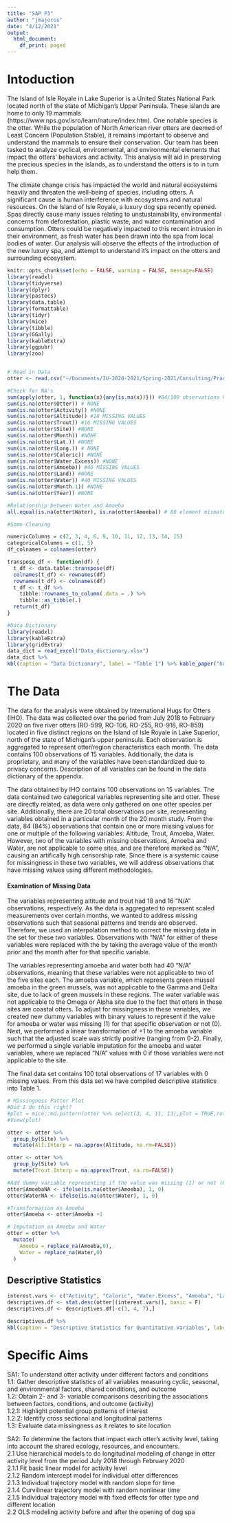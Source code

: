 ```yaml
---
title: "SAP P3"
author: "jmajoros"
date: "4/12/2021"
output:
  html_document:
    df_print: paged
---
```


# Intoduction

The Island of Isle Royale in Lake Superior is a United States National Park located north of the state of Michigan's Upper Peninsula. These islands are home to only 19 mammals (https://www.nps.gov/isro/learn/nature/index.htm). One notable species is the otter. While the population of North American river otters are deemed of Least Concern (Population Stable), it remains important to observe and understand the mammals to ensure their conservation. Our team has been tasked to analyze cyclical, environmental, and environmental elements that impact the otters' behaviors and activity. This analysis will aid in preserving the precious species in the islands, as to understand the otters is to in turn help them. 

The climate change crisis has impacted the world and natural ecosystems heavily and threaten the well-being of species, including otters. A significant cause is human interference with ecosystems and natural resources. On the Island of Isle Royale, a luxury dog spa recently opened. Spas directly cause many issues relating to unstustainability, environmental concerns from deforestation, plastic waste, and water contamination and consumption. Otters could be negatively impacted to this recent intrusion in their environment, as fresh water has been drawn into the spa from local bodies of water. Our analysis will observe the effects of the introduction of the new luxury spa, and attempt to understand it's impact on the otters and surrounding ecosystem. 


```r
knitr::opts_chunk$set(echo = FALSE, warning = FALSE, message=FALSE)
library(readxl)
library(tidyverse)
library(dplyr)
library(pastecs)
library(data.table)
library(formattable)
library(tidyr)
library(mice)
library(tibble)
library(GGally)
library(kableExtra)
library(ggpubr)
library(zoo)


# Read in Data
otter <- read.csv("~/Documents/IU-2020-2021/Spring-2021/Consulting/Practicum3/otter2.csv")

#Check for NA's
sum(apply(otter, 1, function(x){any(is.na(x))})) #84/100 observations have at least one missing value
sum(is.na(otter$Otter)) # NONE
sum(is.na(otter$Activity)) #NONE
sum(is.na(otter$Altitude)) #18 MISSING VALUES
sum(is.na(otter$Trout)) #16 MISSING VALUES
sum(is.na(otter$Site)) #NONE
sum(is.na(otter$Month)) #NONE
sum(is.na(otter$Lat.)) #NONE
sum(is.na(otter$Long.)) # NONE
sum(is.na(otter$Caloric)) #NONE
sum(is.na(otter$Water.Excess)) #NONE
sum(is.na(otter$Amoeba)) #40 MISSING VALUES
sum(is.na(otter$Land)) #NONE
sum(is.na(otter$Water)) #40 MISSING VALUES
sum(is.na(otter$Month.1)) #NONE
sum(is.na(otter$Year)) #NONE

#Relationship between Water and Amoeba
all.equal(is.na(otter$Water), is.na(otter$Amoeba)) # 80 element mismatches?

#Some Cleaning

numericColumns = c(2, 3, 4, 6, 9, 10, 11, 12, 13, 14, 15)
categoricalColumns = c(1, 5)
df_colnames = colnames(otter)

transpose_df <- function(df) {
  t_df <- data.table::transpose(df)
  colnames(t_df) <- rownames(df)
  rownames(t_df) <- colnames(df)
  t_df <- t_df %>%
    tibble::rownames_to_column(.data = .) %>%
    tibble::as_tibble(.)
  return(t_df)
}
```


```r
#Data Dictionary
library(readxl)
library(kableExtra)
library(gridExtra)
data_dict = read_excel("Data_dictionary.xlsx")
data_dict %>%
kbl(caption = "Data Dictionary", label = "Table 1") %>% kable_paper("hover", full_width = F) %>% kable_styling(full_width = TRUE)

```

# The Data

The data for the analysis were obtained by International Hugs for Otters (IHO).  The data was collected over the period from July 2018 to February 2020 on five  river  otters  (RO-599,  RO-106, RO-255, RO-918, RO-859) located in five distinct regions on the Island of Isle Royale in Lake Superior, north of the state of Michigan’s upper peninsula.  Each observation is aggregated to represent otter/region  characteristics  each  month.  The data contains 100 observations of 15 variables.  Additionally, the data is proprietary, and many of the variables have been standardized due to privacy concerns.  Description of all variables can be found in the data dictionary of the appendix.

The data obtained by IHO contains 100 observations on 15 variables. The data contained two categorical variables representing site and otter. These are directly related, as data were only gathered on one otter species per site.  Additionally, there are 20 total observations per site, representing variables obtained in a particular month of the 20 month study. From the data, 84 (84%) observations that contain one or more missing values for one or multiple of the following variables:  Altitude, Trout, Amoeba, Water.  However, two of the variables with missing observations, Amoeba and Water, are not applicable to some sites, and are therefore marked as "N/A", causing an artifically high censorship rate.  Since there is a systemic cause for missingness in these two variables, we will address observations that have missing values using different methodologies.

#### Examination of Missing Data

The variables representing altitude and trout had 18 and 16 "N/A" observations, respectively. As the data is aggregated to represent scaled measurements over certain months, we wanted to address missing observations such that seasonal patterns and trends are observed. Therefore, we used an interpolation method to correct the missing data in the set for these two variables. Observations with "N/A" for either of these variables were replaced with the by taking the average value of the month prior and the month after for that specific variable. 

The variables representing amoeba and water both had 40 "N/A" observations, meaning that these variables were not applicable to two of the five sites each.  The amoeba variable, which represents green mussel amoeba in the green mussels, was not applicable to the Gamma and Delta site, due to lack of green mussels in these regions.  The water variable was not applicable to the Omega or Alpha site due to the fact that otters in these sites are coastal otters. To adjust for missingness in these variables, we created new dummy variables with binary values to represent if the value for amoeba or water was missing (1) for that specific observation or not (0).  Next, we performed a linear transformation of +1 to the amoeba variable such that the adjusted scale was strictly positive (ranging from 0-2).  Finally, we performed a single variable imputation for the amoeba and water variables, where we replaced "N/A" values with 0 if those variables were not applicable to the site.

The final data set contains 100 total observations of 17 variables with 0 missing values. From  this  data  set  we have compiled descriptive statistics into Table 1.


```r
# Missingness Patter Plot
#Did I do this right?
#plot = mice::md.pattern(otter %>% select(3, 4, 11, 13),plot = TRUE,rotate.names = TRUE)
#View(plot)
```


```r
otter <- otter %>%
  group_by(Site) %>%
  mutate(Alt.Interp = na.approx(Altitude, na.rm=FALSE))   

otter <- otter %>%
  group_by(Site) %>%
  mutate(Trout.Interp = na.approx(Trout, na.rm=FALSE)) 
```



```r
#Add dummy variable representing if the value was missing (1) or not (0)
otter$AmoebaNA <- ifelse(is.na(otter$Amoeba), 1, 0)
otter$WaterNA <- ifelse(is.na(otter$Water), 1, 0)

#Transformation on Amoeba
otter$Amoeba <- otter$Amoeba +1

# Imputation on Amoeba and Water
otter = otter %>%
  mutate(
    Amoeba = replace_na(Amoeba,0),
    Water = replace_na(Water,0)
  )
```

## Descriptive Statistics

```r
interest.vars <- c("Activity", "Caloric", "Water.Excess", "Amoeba", "Land", "Water")
descriptives.df <- stat.desc(otter[(interest.vars)], basic = F)
descriptives.df <- descriptives.df[-c(3, 4, 7),]

descriptives.df %>%
kbl(caption = "Descriptive Statistics for Quantitative Variables", label = "Table 2") %>% kable_paper("hover", full_width = F)
```

\newpage

# Specific Aims

SA1: To understand otter activity under different factors and conditions \
1.1: Gather descriptive statistics of all variables measuring cyclic, seasonal, and environmental factors, shared conditions, and outcome \
1.2: Obtain 2- and 3- variable comparisons describing the associations between factors, conditions, and outcome (activity) \
  1.2.1: Highlight potential group patterns of interest \
  1.2.2: Identify cross sectional and longitudinal patterns \
1.3: Evaluate data missingness as it relates to site location \


SA2: To determine the factors that impact each otter’s activity level, taking into account the shared ecology, resources, and encounters. \
2.1 Use hierarchical models to do longitudinal modeling of change in otter activity level from the period July 2018 through February 2020 \
    2.1.1 Fit basic linear model for activity level \
    2.1.2 Random intercept model for individual otter differences \
    2.1.3 Individual trajectory model with random slope for time \
    2.1.4 Curvilinear trajectory model with random nonlinear time \
    2.1.5 Individual trajectory model with fixed effects for otter type and different location \
2.2 OLS modeling activity before and after the opening of dog spa \